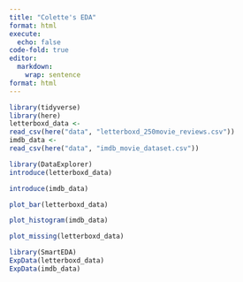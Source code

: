 ```yaml
---
title: "Colette's EDA"
format: html
execute: 
  echo: false
code-fold: true  
editor: 
  markdown: 
    wrap: sentence
format: html
---
```


```r
library(tidyverse)
library(here)
letterboxd_data <-
read_csv(here("data", "letterboxd_250movie_reviews.csv"))
imdb_data <-
read_csv(here("data", "imdb_movie_dataset.csv"))
```

```r
library(DataExplorer)
introduce(letterboxd_data)

introduce(imdb_data)

plot_bar(letterboxd_data)

plot_histogram(imdb_data)

plot_missing(letterboxd_data)
```
```r
library(SmartEDA)
ExpData(letterboxd_data)
ExpData(imdb_data)
```



